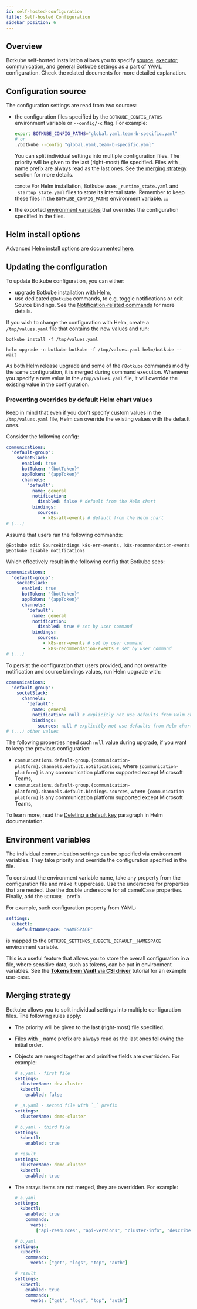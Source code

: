 ```yaml
---
id: self-hosted-configuration
title: Self-hosted Configuration
sidebar_position: 6
---
```


## Overview

Botkube self-hosted installation allows you to specify [source](./source), [executor](./executor), [communication](./communication), and [general](./general) Botkube settings as a part of YAML configuration. Check the related documents for more detailed explanation.

## Configuration source

The configuration settings are read from two sources:

- the configuration files specified by the `BOTKUBE_CONFIG_PATHS` environment variable or `--config/-c` flag. For example:

  ```bash
  export BOTKUBE_CONFIG_PATHS="global.yaml,team-b-specific.yaml"
  # or
  ./botkube --config "global.yaml,team-b-specific.yaml"
  ```

  You can split individual settings into multiple configuration files. The priority will be given to the last (right-most) file specified. Files with `_` name prefix are always read as the last ones. See the [merging strategy](#merging-strategy) section for more details.

  :::note
  For Helm installation, Botkube uses `_runtime_state.yaml` and `_startup_state.yaml` files to store its internal state. Remember to keep these files in the `BOTKUBE_CONFIG_PATHS` environment variable.
  :::

- the exported [environment variables](#environment-variables) that overrides the configuration specified in the files.

## Helm install options

Advanced Helm install options are documented [here](helm-chart-parameters).

## Updating the configuration

To update Botkube configuration, you can either:

- upgrade Botkube installation with Helm,
- use dedicated `@Botkube` commands, to e.g. toggle notifications or edit Source Bindings. See the [Notification-related commands](../features/commands.md#notification-related-commands) for more details.

If you wish to change the configuration with Helm, create a `/tmp/values.yaml` file that contains the new values and run:


<Tabs groupId="upgrade">
<TabItem value="cli" label="Botkube CLI" default>

```shell
botkube install -f /tmp/values.yaml
```

</TabItem>

<TabItem value="helm" label="Helm CLI">

```shell
helm upgrade -n botkube botkube -f /tmp/values.yaml helm/botkube --wait
```

</TabItem>
</Tabs>

As both Helm release upgrade and some of the `@Botkube` commands modify the same configuration, it is merged during command execution.
Whenever you specify a new value in the `/tmp/values.yaml` file, it will override the existing value in the configuration.

### Preventing overrides by default Helm chart values

Keep in mind that even if you don't specify custom values in the `/tmp/values.yaml` file, Helm can override the existing values with the default ones.

Consider the following config:

```yaml
communications:
  "default-group":
    socketSlack:
      enabled: true
      botToken: "{botToken}"
      appToken: "{appToken}"
      channels:
        "default":
          name: general
          notification:
            disabled: false # default from the Helm chart
          bindings:
            sources:
              - k8s-all-events # default from the Helm chart
# (...)
```

Assume that users ran the following commands:

```
@Botkube edit SourceBindings k8s-err-events, k8s-recommendation-events
@Botkube disable notifications
```

Which effectively result in the following config that Botkube sees:

```yaml
communications:
  "default-group":
    socketSlack:
      enabled: true
      botToken: "{botToken}"
      appToken: "{appToken}"
      channels:
        "default":
          name: general
          notification:
            disabled: true # set by user command
          bindings:
            sources:
              - k8s-err-events # set by user command
              - k8s-recommendation-events # set by user command
# (...)
```

To persist the configuration that users provided, and not overwrite notification and source bindings values, run Helm upgrade with:

```yaml
communications:
  "default-group":
    socketSlack:
      channels:
        "default":
          name: general
          notification: null # explicitly not use defaults from Helm chart
          bindings:
            sources: null # explicitly not use defaults from Helm chart
# (...) other values
```

The following properties need such `null` value during upgrade, if you want to keep the previous configuration:

- `communications.default-group.{communication-platform}.channels.default.notifications`, where `{communication-platform}` is any communication platform supported except Microsoft Teams,
- `communications.default-group.{communication-platform}.channels.default.bindings.sources`, where `{communication-platform}` is any communication platform supported except Microsoft Teams,

To learn more, read the [Deleting a default key](https://helm.sh/docs/chart_template_guide/values_files/#deleting-a-default-key) paragraph in Helm documentation.

## Environment variables

The individual communication settings can be specified via environment variables. They take priority and override the configuration specified in the file.

To construct the environment variable name, take any property from the configuration file and make it uppercase. Use the underscore for properties that are nested. Use the double underscore for all camelCase properties. Finally, add the `BOTKUBE_` prefix.

For example, such configuration property from YAML:

```yaml
settings:
  kubectl:
    defaultNamespace: "NAMESPACE"
```

is mapped to the `BOTKUBE_SETTINGS_KUBECTL_DEFAULT__NAMESPACE` environment variable.

This is a useful feature that allows you to store the overall configuration in a file, where sensitive data, such as tokens, can be put in environment variables. See the [**Tokens from Vault via CSI driver**](./communication/vault-csi/) tutorial for an example use-case.

## Merging strategy

Botkube allows you to split individual settings into multiple configuration files. The following rules apply:

- The priority will be given to the last (right-most) file specified.
- Files with `_` name prefix are always read as the last ones following the initial order.
- Objects are merged together and primitive fields are overridden. For example:

  ```yaml
  # a.yaml - first file
  settings:
    clusterName: dev-cluster
    kubectl:
      enabled: false
  ```

  ```yaml
  # _a.yaml - second file with `_` prefix
  settings:
    clusterName: demo-cluster
  ```

  ```yaml
  # b.yaml - third file
  settings:
    kubectl:
      enabled: true
  ```

  ```yaml
  # result
  settings:
    clusterName: demo-cluster
    kubectl:
      enabled: true
  ```

- The arrays items are not merged, they are overridden. For example:

  ```yaml
  # a.yaml
  settings:
    kubectl:
      enabled: true
      commands:
        verbs:
          ["api-resources", "api-versions", "cluster-info", "describe", "diff", "explain", "get", "logs", "top", "auth"]
  ```

  ```yaml
  # b.yaml
  settings:
    kubectl:
      commands:
        verbs: ["get", "logs", "top", "auth"]
  ```

  ```yaml
  # result
  settings:
    kubectl:
      enabled: true
      commands:
        verbs: ["get", "logs", "top", "auth"]
  ```
